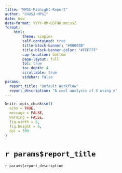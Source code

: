 ```yaml
---
title: "MPGI-Midnight-Report"
author: "CHUSJ-MPGI"
date: now
date-format: YYYY-MM-DDTHH:mm:ssZ
format:
    html:
        theme: simplex
        self-contained: true
        title-block-banner: "#00008B"
        title-block-banner-color: "#FFFFFF"
        cap-location: bottom
        page-layout: full
        toc: true
        toc-depth: 4
        scrollable: true
        sidebar: false
params:
  report_title: "Default Workflow"
  report_description: "A cool analysis of X using y"
---
```



``` {=css}
/*| echo: false */

caption {
  margin: auto;
  text-align: justify;
}

table {
    display: block;
    max-height: 500px; /* Adjust height as needed */
    overflow-y: auto;
    overflow-x: auto;
    border-collapse: collapse;
}

caption {
    caption-side: top; /* Ensures the caption stays at the top */
    font-weight: bold;
    padding-bottom: 10px;
}

thead {
    position: sticky;
    top: 0;
    background: white;
    z-index: 1;
}

```


```r
knitr::opts_chunk$set(
  echo = TRUE,
  message = FALSE,
  warning = FALSE,
  fig.width = 8,
  fig.height = 6,
  dpi = 300
)
```

#  `r params$report_title`

`r params$report_description`



